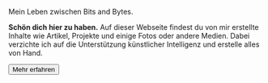 ---
---


<IntroSection>

  <Fragment slot="title">Mein Leben zwischen Bits and Bytes.</Fragment>
  <FidgetCheckboxes slot="spotlight" />

  **Schön dich hier zu haben.** Auf dieser Webseite findest du von mir erstellte Inhalte wie Artikel, Projekte und einige Fotos oder andere Medien. Dabei verzichte ich auf die Unterstützung künstlicher Intelligenz und erstelle alles von Hand.

  <Button href="/de/webseite">Mehr erfahren</Button>

</IntroSection>
